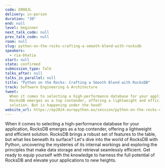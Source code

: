 ```yaml
---
code: EN98JL
delivery: in-person
duration: "30"
end: null
level: beginner
next_talk_code: null
prev_talk_code: null
room: null
slug: python-on-the-rocks-crafting-a-smooth-blend-with-rocksdb
speakers:
  - ria-bhatia
start: null
state: confirmed
submission_type: Talk
talks_after: null
talks_in_parallel: null
title: "Python on the Rocks: Crafting a Smooth Blend with RocksDB"
track: Software Engineering & Architecture
tweet:
  When it comes to selecting a high-performance database for your application,
  RocksDB emerges as a top contender, offering a lightweight and efficient
  solution. But is happening under the hood?
website_url: https://ep2024.europython.eu/session/python-on-the-rocks-crafting-a-smooth-blend-with-rocksdb
---
```


When it comes to selecting a high-performance database for your application,
RocksDB emerges as a top contender, offering a lightweight and efficient
solution. RocksDB brings a robust set of features to the table, but what lies
beneath its surface? Let's dive into the world of RocksDB with Python,
uncovering the mysteries of its internal workings and exploring the principles
that make data storage and retrieval seamlessly efficient. Get ready to equip
yourself with the knowledge to harness the full potential of RocksDB and elevate
your applications to new heights.

